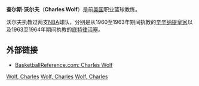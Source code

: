 {{dablink|本条目是关于美国NBA篮球教练。关于其他同名人物，参见[[查尔斯·沃尔夫|查尔斯·沃尔夫]]}}
'''查尔斯·沃尔夫'''（'''Charles Wolf'''）是前[[美国|美国]]职业篮球教练。

沃尔夫执教过两支[[NBA|NBA]]球队，分别是从1960至1963年期间执教的[[萨克拉门托国王|辛辛纳提皇家]]以及1963至1964年期间执教的[[底特律活塞|底特律活塞]]。

{{start box}} 
{{succession box|3=[[萨克拉门托国王|辛辛纳提皇家]] 主教练|1=[[汤姆·马绍尔_(篮球运动员)|汤姆·马绍尔]] |2=[[杰克·麦克马洪|杰克·麦克马洪]]|4=1960–1963}}
{{succession box|3=[[底特律活塞|底特律活塞]] 主教练|1=[[迪克·马奎尔|迪克·马奎尔]] |2=[[戴夫·德布斯切尔|戴夫·德布斯切尔]]|4=1963–1964}}
{{end box}}
{{PistonsCoach}}

==外部链接==
* [http://www.basketball-reference.com/coaches/wolfch99c.html BasketballReference.com: Charles Wolf] {{Wayback|url=http://www.basketball-reference.com/coaches/wolfch99c.html |date=20210304161951 }}

[[Category:美国篮球教练|Wolf, Charles]]
[[Category:辛辛纳提皇家队教练|Wolf, Charles]]
[[Category:底特律活塞队教练|Wolf, Charles]]